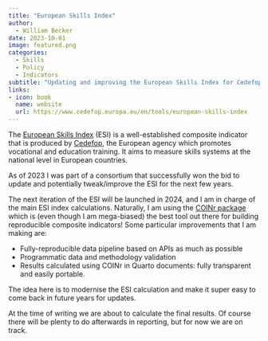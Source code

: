 ```yaml
---
title: "European Skills Index"
author:
  - William Becker
date: 2023-10-01
image: featured.png
categories:
  - Skills
  - Policy
  - Indicators
subtitle: "Updating and improving the European Skills Index for Cedefop."
links:
- icon: book
  name: website
  url: https://www.cedefop.europa.eu/en/tools/european-skills-index
---
```


The [European Skills Index](https://www.cedefop.europa.eu/en/tools/european-skills-index) (ESI) is a well-established composite indicator that is produced by [Cedefop](https://www.cedefop.europa.eu/en/about-cedefop/who-we-are), the European agency which promotes vocational and education training. It aims to measure skills systems at the national level in European countries.

As of 2023 I was part of a consortium that successfully won the bid to update and potentially tweak/improve the ESI for the next few years.

The next iteration of the ESI will be launched in 2024, and I am in charge of the main ESI index calculations. Naturally, I am using the [COINr package](https://bluefoxr.github.io/COINr/) which is (even though I am mega-biased) the best tool out there for building reproducible composite indicators! Some particular improvements that I am making are:

- Fully-reproducible data pipeline based on APIs as much as possible
- Programmatic data and methodology validation
- Results calculated using COINr in Quarto documents: fully transparent and easily portable.

The idea here is to modernise the ESI calculation and make it super easy to come back in future years for updates.

At the time of writing we are about to calculate the final results. Of course there will be plenty to do afterwards in reporting, but for now we are on track.
